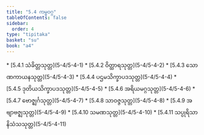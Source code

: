 ```yaml
---
title: "5.4 ကမ္မဝဂ္ဂ"
tableOfContents: false
sidebar:
  order: 4
type: "tipitaka"
basket: "su"
book: "a4"
---
```



<DynamicBreadcrumb />



<TableOfContents book="a4" section="5.4">
* [5.4.1 သံခိတ္တသုတ္တ](5-4/5-4-1)
* [5.4.2 ဝိတ္ထာရသုတ္တ](5-4/5-4-2)
* [5.4.3 သောဏကာယနသုတ္တ](5-4/5-4-3)
* [5.4.4 ပဌမသိက္ခာပဒသုတ္တ](5-4/5-4-4)
* [5.4.5 ဒုတိယသိက္ခာပဒသုတ္တ](5-4/5-4-5)
* [5.4.6 အရိယမဂ္ဂသုတ္တ](5-4/5-4-6)
* [5.4.7 ဗောဇ္ဈင်္ဂသုတ္တ](5-4/5-4-7)
* [5.4.8 သာဝဇ္ဇသုတ္တ](5-4/5-4-8)
* [5.4.9 အဗျာဗဇ္ဈသုတ္တ](5-4/5-4-9)
* [5.4.10 သမဏသုတ္တ](5-4/5-4-10)
* [5.4.11 သပ္ပုရိသာနိသံသသုတ္တ](5-4/5-4-11)
</TableOfContents>